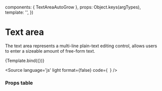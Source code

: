 

  components: { TextAreaAutoGrow },
  props:      Object.keys(argTypes),
  template:   '<TextAreaAutoGrow v-bind="$props" />',
})

<Meta title="Components/Form/TextArea" />

# Text area
The text area represents a multi-line plain-text editing control, allows users to enter a sizeable amount of free-form text.



<Canvas>
  <Story
    name="TextArea"
    args={{
      placeholder: 'Enter text...',
    }}>
    {Template.bind({})}
  </Story>
</Canvas>


<Source
  language='js'
  light
  format={false}
  code={`
  `}
/>


### Props table
<ArgsTable of={TextAreaAutoGrow} />
